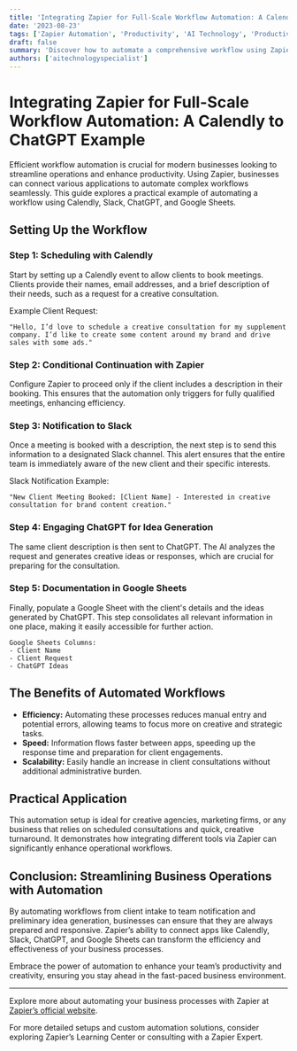 ```yaml
---
title: 'Integrating Zapier for Full-Scale Workflow Automation: A Calendly to ChatGPT Example'
date: '2023-08-23'
tags: ['Zapier Automation', 'Productivity', 'AI Technology', 'Productivity']
draft: false
summary: 'Discover how to automate a comprehensive workflow using Zapier, from scheduling with Calendly, to team notifications in Slack, and idea generation with ChatGPT, culminating in Google Sheets documentation.'
authors: ['aitechnologyspecialist']
---
```


# Integrating Zapier for Full-Scale Workflow Automation: A Calendly to ChatGPT Example

Efficient workflow automation is crucial for modern businesses looking to streamline operations and enhance productivity. Using Zapier, businesses can connect various applications to automate complex workflows seamlessly. This guide explores a practical example of automating a workflow using Calendly, Slack, ChatGPT, and Google Sheets.

## Setting Up the Workflow

### Step 1: Scheduling with Calendly

Start by setting up a Calendly event to allow clients to book meetings. Clients provide their names, email addresses, and a brief description of their needs, such as a request for a creative consultation.

Example Client Request:

```plaintext
"Hello, I’d love to schedule a creative consultation for my supplement company. I’d like to create some content around my brand and drive sales with some ads."
```

### Step 2: Conditional Continuation with Zapier

Configure Zapier to proceed only if the client includes a description in their booking. This ensures that the automation only triggers for fully qualified meetings, enhancing efficiency.

### Step 3: Notification to Slack

Once a meeting is booked with a description, the next step is to send this information to a designated Slack channel. This alert ensures that the entire team is immediately aware of the new client and their specific interests.

Slack Notification Example:

```plainText
"New Client Meeting Booked: [Client Name] - Interested in creative consultation for brand content creation."
```

### Step 4: Engaging ChatGPT for Idea Generation

The same client description is then sent to ChatGPT. The AI analyzes the request and generates creative ideas or responses, which are crucial for preparing for the consultation.

### Step 5: Documentation in Google Sheets

Finally, populate a Google Sheet with the client's details and the ideas generated by ChatGPT. This step consolidates all relevant information in one place, making it easily accessible for further action.

```plainText
Google Sheets Columns:
- Client Name
- Client Request
- ChatGPT Ideas
```

## The Benefits of Automated Workflows

- **Efficiency:** Automating these processes reduces manual entry and potential errors, allowing teams to focus more on creative and strategic tasks.
- **Speed:** Information flows faster between apps, speeding up the response time and preparation for client engagements.
- **Scalability:** Easily handle an increase in client consultations without additional administrative burden.

## Practical Application

This automation setup is ideal for creative agencies, marketing firms, or any business that relies on scheduled consultations and quick, creative turnaround. It demonstrates how integrating different tools via Zapier can significantly enhance operational workflows.

## Conclusion: Streamlining Business Operations with Automation

By automating workflows from client intake to team notification and preliminary idea generation, businesses can ensure that they are always prepared and responsive. Zapier’s ability to connect apps like Calendly, Slack, ChatGPT, and Google Sheets can transform the efficiency and effectiveness of your business processes.

Embrace the power of automation to enhance your team’s productivity and creativity, ensuring you stay ahead in the fast-paced business environment.

---

Explore more about automating your business processes with Zapier at [Zapier’s official website](https://zapier.com/).

For more detailed setups and custom automation solutions, consider exploring Zapier’s Learning Center or consulting with a Zapier Expert.
